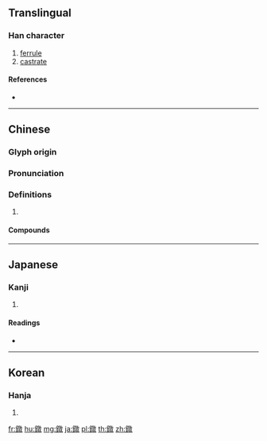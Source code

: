 {{character info/new}}
{{also|镦}}
==Translingual==

===Han character===
{{Han char|rn=167|rad=金|as=12|sn=20|four=88140|canj=CYDK}}

# [[ferrule]]
# [[castrate]]

====References====
* {{Han ref|kx=1322.120|dkj=40891|dj=1822.060|hdz=64258.020|uh=9413|ud=37907|bh=F4E8|bd=62696}}

----

==Chinese==
{{zh-forms|s=镦}}

===Glyph origin===
{{Han etym}}

===Pronunciation===
{{zh-pron
|m=dūn
|c=deon1
|mc=y
|oc=y
|cat=
}}

===Definitions===
{{zh-hanzi}}

# {{rfdef|zh}}

====Compounds====
{{zh-der|公鐓}}

----

==Japanese==

===Kanji===
{{ja-kanji|grade=|rs=金12}}

# {{defn|lang=ja|sort=金12}}

====Readings====
* {{ja-readings|on=[[たい]] (tai)|kun=[[いしづき]] (ishizuki), [[つち]] (tsuchi)|nanori=}}

----

==Korean==

===Hanja===
{{ko-hanja|hangeul=대|eumhun=|rv=dae|mr=tae|y=tay}}

# {{defn|lang=ko|sort=金12}}

[[fr:鐓]]
[[hu:鐓]]
[[mg:鐓]]
[[ja:鐓]]
[[pl:鐓]]
[[th:鐓]]
[[zh:鐓]]